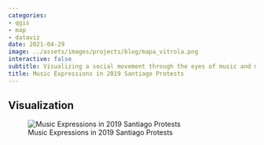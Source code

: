 ```yaml
---
categories:
- qgis
- map
- dataviz
date: 2021-04-29
image: ../assets/images/projects/blog/mapa_vitrola.png
interactive: false
subtitle: Visualizing a social movement through the eyes of music and maps
title: Music Expressions in 2019 Santiago Protests
---
```


## Visualization

![Music Expressions in 2019 Santiago Protests](../assets/images/projects/blog/mapa_vitrola.png)
